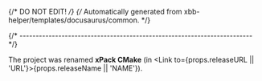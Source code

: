 {/* DO NOT EDIT! */}
{/* Automatically generated from xbb-helper/templates/docusaurus/common. */}


{/* ------------------------------------------------------------------------ */}

The project was renamed **xPack CMake**
(in <Link to={props.releaseURL || 'URL'}>{props.releaseName || 'NAME'}</Link>).
